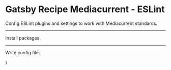   # Gatsby Recipe Mediacurrent - ESLint

  Config ESLint plugins and settings to work with Mediacurrent standards.

  ---

  Install packages

  <NPMPackage name="eslint" />
  <NPMPackage name="babel-eslint" />
  <NPMPackage name="eslint-config-prettier" />
  <NPMPackage name="eslint-plugin-jsx-a11y" />
  <NPMPackage name="eslint-plugin-react" />
  <NPMPackage name="eslint-plugin-react-hooks" />

  ---

  Write config file.

  <File
    path=".eslintrc.json"
    content="https://raw.githubusercontent.com/mediacurrent/gatsby-recipe-mediacurrent/master/recipe/eslint/.eslintrc.json"
  />

)